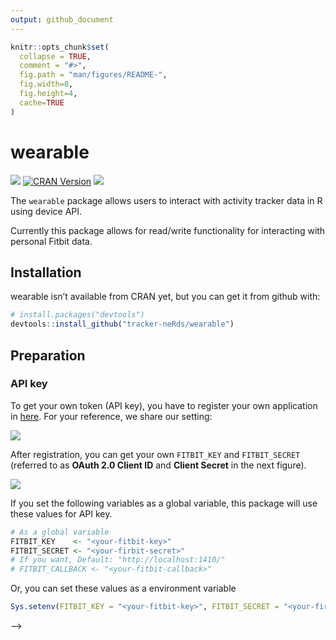 ```yaml
---
output: github_document
---
```


<!-- README.md is generated from README.Rmd. Please edit that file -->

```r
knitr::opts_chunk$set(
  collapse = TRUE,
  comment = "#>",
  fig.path = "man/figures/README-",
  fig.width=8,
  fig.height=4,
  cache=TRUE
)
```

# wearable

![](https://travis-ci.org/tracker-neRds/wearable.svg?branch=master)
[![CRAN Version](http://www.r-pkg.org/badges/version/wearable)](http://cran.rstudio.com/web/packages/wearable)
![](http://cranlogs.r-pkg.org/badges/grand-total/wearable)

The `wearable` package allows users to interact with activity tracker data in R using device API.

Currently this package allows for read/write functionality for interacting with personal Fitbit data. 


## Installation
wearable isn't available from CRAN yet, but you can get it from github with:
```r
# install.packages("devtools")
devtools::install_github("tracker-neRds/wearable")
```

## Preparation  
### API key
To get your own token (API key), you have to register your own application in [here](https://dev.fitbit.com/apps/new).
For your reference, we share our setting:

<div style="width:300px;">
![](man/figures/register_app.png)
</div>

After registration, you can get your own `FITBIT_KEY` and `FITBIT_SECRET` (referred to as **OAuth 2.0 Client ID** and **Client Secret** in the next figure).

<div style="width: 50%;">
![](man/figures/manage_my_apps.png)
</div>

If you set the following variables as a global variable, this package will use these values for API key.
```r
# As a global variable
FITBIT_KEY    <- "<your-fitbit-key>"
FITBIT_SECRET <- "<your-firbit-secret>"
# If you want, Default: "http://localhost:1410/"
# FITBIT_CALLBACK <- "<your-fitbit-callback>" 
```

Or, you can set these values as a environment variable
```r
Sys.setenv(FITBIT_KEY = "<your-fitbit-key>", FITBIT_SECRET = "<your-firbit-secret>")
```

<!-- ### Load libraries -->
<!-- ```{r} -->
<!-- #library("wearable") -->
<!-- #library("tidyvserse") # for visualization in this document -->
<!-- ``` -->

<!-- ### Get Fitbit API token -->
<!-- You can get your Fitbit toekn using `wearable::oauth_token()`: -->
<!-- ```{r, eval=FALSE} -->
<!-- # Get token -->
<!-- token <- wearable::oauth_token() -->
<!-- # Get token -->
<!-- token <- wearable::oauth_token(language="en_US") -->

<!-- # Get token -->
<!-- token <- wearable::oauth_token(language="en_GB") -->
<!-- ``` -->
<!-- This function open a web browser autmatically and return Fitbit token. -->

<!-- ```{r, echo=FALSE, cache=FALSE} -->
<!-- #Adhoc to build this document on my PC... -->
<!-- #saveRDS(token, "temp_token") -->
<!-- token <- readRDS("temp_token") -->
<!-- ``` -->

<!-- ## How to use -->
<!-- ### Activity -->
<!-- ```{r} -->
<!-- # Example date -->
<!-- date <- "2017-12-29" -->

<!-- # Get daily activity summary -->
<!-- str(get_activity_summary(token, date)) -->

<!-- # Get Activity Time Series -->
<!-- get_activity_time_series(token, "distance", date=date, period="7d") -->

<!-- # Get activity intraday time series -->
<!-- # You have to use a **personal** key and secret. -->
<!-- df <- get_activity_intraday_time_series(token, "steps", date, detail_level="15min") -->
<!-- df$time <- as.POSIXct(strptime(paste0(df$dateTime, " ", df$dataset_time), "%Y-%m-%d %H:%M:%S")) -->
<!-- ggplot2::ggplot(df, aes(x=time, y=dataset_value)) + geom_line() -->

<!-- # Get Activity Types (complicated nested list) -->
<!-- length(get_activity_types(token)) -->

<!-- # Get Activity Type (Yoga=52001) -->
<!-- get_activity_type(token, 52001) -->

<!-- # Get Frequent Activities -->
<!-- get_frequent_activities(token) -->

<!-- # Get Recent Activities -->
<!-- get_recent_activity_types(token) -->

<!-- # Add, get and delete favorite activities -->
<!-- add_favorite_activity(token, 52001) -->
<!-- get_favorite_activities(token) -->
<!-- delete_favorite_activity(token, 52001) -->
<!-- get_favorite_activities(token) -->

<!-- get_activity_goals(token, period="daily") -->
<!-- update_activity_goals(token, period="daily", distance=11.3) -->
<!-- get_activity_goals(token, period="daily") -->
<!-- get_activity_goals(token, period="weekly") -->
<!-- update_activity_goals(token, period="weekly", steps="100000") -->
<!-- get_activity_goals(token, period="weekly") -->

<!-- # Get Lifetime Stats -->
<!-- get_lifetime_stats(token) -->
<!-- ``` -->

<!-- You can find more details in [here](https://dev.fitbit.com/docs/activity/) -->

<!-- ### Heart Rate -->
<!-- ```{r} -->
<!-- # Set a date for example -->
<!-- date <- "2017-12-25" -->
<!-- # Get heart rate time series -->
<!-- df <- get_heart_rate_time_series(token, date=date, period="7d") -->
<!-- ggplot(df, aes(x=date, y=peak_max)) + geom_line() -->
<!-- # Get intraday heart rate time series -->
<!-- df <- get_heart_rate_intraday_time_series(token, date=date, detail_level="15min") -->
<!-- df$time <- as.POSIXct(paste0(date, " ", df$time)) -->
<!-- ggplot(df, aes(x=time, y=value)) + geom_line() -->
<!-- ``` -->

<!-- You can find more details [here](https://dev.fitbit.com/docs/heart-rate/). -->

<!-- ### Sleep -->
<!-- ```{r} -->
<!-- # Get Sleep Logs(date is character or Date) -->
<!-- x <- get_sleep_logs(token, "2016-03-30") -->
<!-- print(head(x$sleep)) -->
<!-- x$summary -->

<!-- #Get the current sleep goal. -->
<!-- get_sleep_goal(token) -->
<!-- #Update sleep goal -->
<!-- update_sleep_goal(token, 380) -->

<!-- #Get Sleep Time Series -->
<!-- get_sleep_time_series(token, "timeInBed", date="2016-04-02", period="7d") -->
<!-- get_sleep_time_series(token, "efficiency", base_date="2016-03-30", end_date="2016-03-30") -->

<!-- #Log sleep -->
<!-- log <- log_sleep(token, "22:00", 180, date="2010-04-18") -->
<!-- print(head(log)) -->

<!-- #Delete sleep log -->
<!-- delete_sleep_log(token, log$logId) -->
<!-- ``` -->

<!-- You can find more details [here](https://dev.fitbit.com/docs/sleep/). -->

<!-- ### Devices  -->
<!-- ```{r} -->
<!-- # Get deice information you registerd -->
<!-- get_devices(token) -->
<!-- ``` -->

<!-- ```{r} -->
<!-- # Add alarms -->
<!-- tracker_id <- get_devices(token)$id[1] -->
<!-- add_alarm(token, tracker_id, "07:15-08:00", "MONDAY") -->
<!-- alarm <- get_alarms(token, tracker_id) -->
<!-- alarm -->
<!-- ``` -->

<!-- ```{r} -->
<!-- # Update the content alarm -->
<!-- alarm_id <- tail(alarm, 1)$alarmId -->
<!-- update_alarm(token, tracker_id, alarm_id, "02:15-03:00", "FRIDAY") -->
<!-- get_alarms(token, tracker_id) -->
<!-- ``` -->

<!-- ```{r} -->
<!-- # Delete alarm you registered here -->
<!-- delete_alarm(token, tracker_id, alarm_id) -->
<!-- get_alarms(token, tracker_id) -->
<!-- ``` -->

<!-- You can find more details [here](https://dev.fitbit.com/docs/devices/). -->

<!-- ## Contributing -->
<!-- - Fork it ( https://github.com/tracker-neRds/wearable/fork ) -->
<!-- - Create your feature branch (git checkout -b my-new-feature) -->
<!-- - Commit your changes (git commit -am 'Add some feature') -->
<!-- - Push to the branch (git push origin my-new-feature) -->
<!-- - Create a new Pull Request -->

<!-- ## Acknowledgements -->
<!-- This package has is based on extending and improving the [fitbitr](https://github.com/teramonagi/fitbitr/) package from [Nagi Teramo](https://github.com/teramonagi). -->

<!-- Additional thanks to dichika as the fitbitr package is based on the [myFitbit package](https://github.com/dichika/myFitbit). -->


<!-- <!-- -->
<!-- Future implementation -->
<!-- ### Food Logging -->
<!-- You can find more details [here](https://dev.fitbit.com/docs/food-logging/). -->
<!-- ### Friends -->
<!-- You can find more details [here](https://dev.fitbit.com/docs/friends/). -->

<!-- ### Subscriptions -->
<!-- - https://dev.fitbit.com/docs/subscriptions/ -->

<!-- ### User -->
<!-- - https://dev.fitbit.com/docs/user/ -->
<!-- ### Body & Weight -->
<!-- You can find more details in [here](https://dev.fitbit.com/docs/body/) -->

<!-- --> -->
